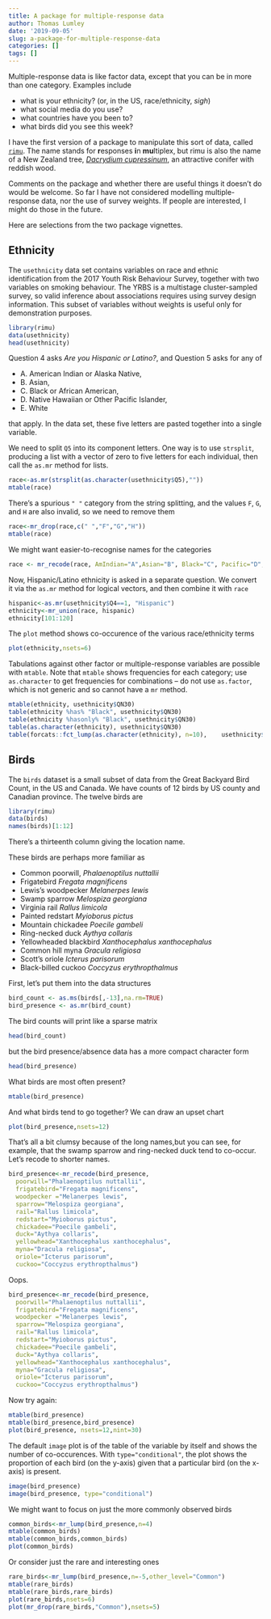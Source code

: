 ```yaml
---
title: A package for multiple-response data
author: Thomas Lumley
date: '2019-09-05'
slug: a-package-for-multiple-response-data
categories: []
tags: []
---
```


Multiple-response data is like factor data, except that you can be in more than one category.  Examples include

- what is your ethnicity? (or, in the US, race/ethnicity, *sigh*)
- what social media do you use?
- what countries have you been to?
- what birds did you see this week?

I have the first version of a package to manipulate this sort of data, called [`rimu`](https://github.com/tslumley/rimu).  The name stands for **r**esponses **i**n **mu**ltiplex, but rimu is also the name of a New Zealand tree, [*Dacrydium cupressinum*](https://en.wikipedia.org/wiki/Dacrydium_cupressinum), an attractive conifer with reddish wood. 

Comments on the package and whether there are useful things it doesn't do would be welcome. So far I have not considered modelling multiple-response data, nor the use of survey weights.  If people are interested, I might do those in the future. 

Here are selections from the two package vignettes. 

## Ethnicity


The `usethnicity` data set contains variables on race and ethnic identification from the 2017 Youth Risk Behaviour Survey, together with two variables on smoking behaviour.  The YRBS is a multistage cluster-sampled survey, so valid inference about associations requires using survey design information. This subset of variables without weights is useful only for demonstration purposes. 

```r
library(rimu)
data(usethnicity)
head(usethnicity)
```

Question 4 asks *Are you Hispanic or Latino?*, and Question 5 asks for any of  

- A. American Indian or Alaska Native, 
- B. Asian, 
- C. Black or African American, 
- D. Native Hawaiian or Other Pacific Islander, 
- E. White

that apply.  In the data set, these five letters are pasted together into a single variable.



We need to split `Q5` into its component letters. One way is to use `strsplit`, producing a list with a vector of zero to five letters for each individual, then call the `as.mr` method for lists.

```r
race<-as.mr(strsplit(as.character(usethnicity$Q5),""))
mtable(race)
```

There's a spurious `" "` category from the string splitting, and the values `F`, `G`, and `H` are also invalid, so we need to remove them

```r
race<-mr_drop(race,c(" ","F","G","H"))
mtable(race)
```

We might want easier-to-recognise names for the categories

```r
race <- mr_recode(race, AmIndian="A",Asian="B", Black="C", Pacific="D", White="E")
```

Now, Hispanic/Latino ethnicity is asked in a separate question. We convert it via the `as.mr` method for logical vectors, and then combine it with `race`

```r
hispanic<-as.mr(usethnicity$Q4==1, "Hispanic")
ethnicity<-mr_union(race, hispanic)
ethnicity[101:120]
```

The `plot` method shows co-occurence of the various race/ethnicity terms

```r
plot(ethnicity,nsets=6)
```

Tabulations against other factor or multiple-response variables are possible with `mtable`.  Note that `mtable` shows frequencies for each category; use `as.character` to get frequencies for combinations -- do not use `as.factor`, which is not generic and so cannot have a `mr` method.

```r
mtable(ethnicity, usethnicity$QN30)
table(ethnicity %has% "Black", usethnicity$QN30)
table(ethnicity %hasonly% "Black", usethnicity$QN30)
table(as.character(ethnicity), usethnicity$QN30)
table(forcats::fct_lump(as.character(ethnicity), n=10),    usethnicity$QN30)
```

## Birds


The `birds` dataset is a small subset of data from the Great Backyard Bird Count, in the US and Canada.  We have counts of 12 birds by US county and Canadian province.  The twelve birds are

```r
library(rimu)
data(birds)
names(birds)[1:12]
```
There's a thirteenth column giving the location name.

These birds are perhaps more familiar as

- Common poorwill, *Phalaenoptilus nuttallii*
- Frigatebird *Fregata magnificens*        
- Lewis's woodpecker *Melanerpes lewis*             
- Swamp sparrow *Melospiza georgiana*       
- Virginia rail *Rallus limicola*        
- Painted redstart *Myioborus pictus*            
- Mountain chickadee *Poecile gambeli*             
- Ring-necked duck *Aythya collaris*         
- Yellowheaded blackbird *Xanthocephalus xanthocephalus*
- Common hill myna *Gracula religiosa*           
- Scott's oriole *Icterus parisorum*      
- Black-billed cuckoo *Coccyzus erythropthalmus*

First, let's put them into the data structures
```r
bird_count <- as.ms(birds[,-13],na.rm=TRUE)
bird_presence <- as.mr(bird_count)
```

The bird counts will print like a sparse matrix
```r
head(bird_count)
```
but the bird presence/absence data has a more compact character form
```r
head(bird_presence)
```

What birds are most often present?
```r
mtable(bird_presence)
```
And what birds tend to go together? We can draw an upset chart
```r
plot(bird_presence,nsets=12)
```

That's all a bit clumsy because of the long names,but you can see, for example, that the swamp sparrow and ring-necked duck tend to co-occur.  Let's recode to shorter names.

```r
bird_presence<-mr_recode(bird_presence, 
  poorwill="Phalaenoptilus nuttallii",
  frigatebird="Fregata magnificens",       
  woodpecker ="Melanerpes lewis",          
  sparrow="Melospiza georgiana",   
  rail="Rallus limicola",      
  redstart="Myioborus pictus",          
  chickadee="Poecile gambeli",            
  duck="Aythya collaris",
  yellowhead="Xanthocephalus xanthocephalus",
  myna="Dracula religiosa",           
  oriole="Icterus parisorum",      
  cuckoo="Coccyzus erythropthalmus")
```  

Oops. 

```r
bird_presence<-mr_recode(bird_presence, 
  poorwill="Phalaenoptilus nuttallii",
  frigatebird="Fregata magnificens",       
  woodpecker ="Melanerpes lewis",          
  sparrow="Melospiza georgiana",   
  rail="Rallus limicola",      
  redstart="Myioborus pictus",          
  chickadee="Poecile gambeli",            
  duck="Aythya collaris",
  yellowhead="Xanthocephalus xanthocephalus",
  myna="Gracula religiosa",           
  oriole="Icterus parisorum",      
  cuckoo="Coccyzus erythropthalmus")
```  

Now try again:

```r
mtable(bird_presence)
mtable(bird_presence,bird_presence)
plot(bird_presence, nsets=12,nint=30)
```

The default `image` plot is of the table of the variable by itself and shows the number of co-occurences.  With `type="conditional"`, the plot shows the proportion of each bird (on the y-axis) given that a particular bird (on the x-axis) is present. 

```r
image(bird_presence)
image(bird_presence, type="conditional")
```


We might want to focus on just the more commonly observed birds

```r
common_birds<-mr_lump(bird_presence,n=4)
mtable(common_birds)
mtable(common_birds,common_birds)
plot(common_birds)
```

Or consider just the rare and interesting ones

```r
rare_birds<-mr_lump(bird_presence,n=-5,other_level="Common")
mtable(rare_birds)
mtable(rare_birds,rare_birds)
plot(rare_birds,nsets=6)
plot(mr_drop(rare_birds,"Common"),nsets=5)
```


